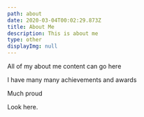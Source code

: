 ```yaml
---
path: about
date: 2020-03-04T00:02:29.873Z
title: About Me
description: This is about me
type: other
displayImg: null
---
```


All of my about me content can go here

I have many many achievements and awards

Much proud

Look here.